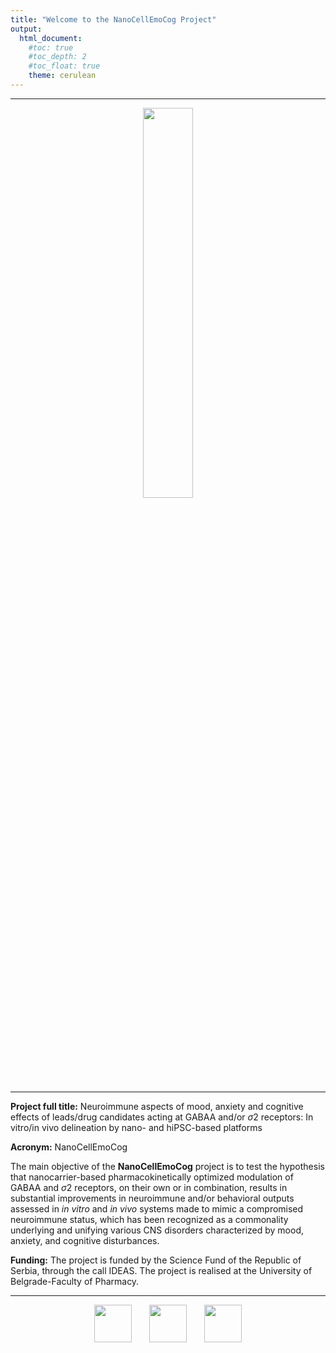 ---
title: "Welcome to the NanoCellEmoCog Project"
output: 
  html_document:
    #toc: true
    #toc_depth: 2
    #toc_float: true
    theme: cerulean
---
<style type="text/css">
h1.title {
  font-size: 30px;
}

h1 { /* Header 1 */
  font-size: 20px
}
</style>

&NewLine;
&NewLine;

***
<p align="center">
  ![](LogoNanoCellEmoCog.png){width=40%}
</p>

&NewLine;

***
**Project full title:** Neuroimmune aspects of mood, anxiety and
cognitive effects of leads/drug candidates acting at
GABAA and/or $\sigma2$ receptors: In vitro/in vivo
delineation by nano- and hiPSC-based platforms

&NewLine;

**Acronym:** NanoCellEmoCog

The main objective of the **NanoCellEmoCog** project is to test the hypothesis that nanocarrier-based pharmacokinetically optimized modulation of GABAA and $\sigma2$ receptors, on their own or in combination, results in substantial improvements in neuroimmune and/or behavioral outputs assessed in *in vitro* and *in vivo* systems made to mimic a compromised neuroimmune status, which has been recognized as a commonality underlying and unifying various CNS disorders characterized by mood, anxiety, and cognitive disturbances.


&NewLine;
&NewLine;
&NewLine;

**Funding:** The project is funded by the Science Fund of the Republic of Serbia, through the call IDEAS. The project is realised at the University of Belgrade-Faculty of Pharmacy. 



***
<p align="center">
<a href="http://www.pharmacy.bg.ac.rs/"><img src="FF.jpg" style="height:60px;"></a> &nbsp; &nbsp; &nbsp; 
<a href="http://fondzanauku.gov.rs/"><img src="Fond.jpg" style="height:60px;"></a> &nbsp; &nbsp; &nbsp; 
<a href="https://mpn.gov.rs/"><img src="LogoMPNTR.png" style="height:60px;"></a> 
</p>
